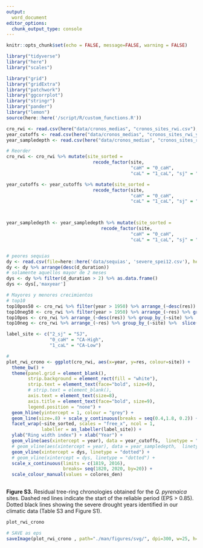 ```yaml
---
output: 
  word_document
editor_options: 
  chunk_output_type: console
---
```


```r
knitr::opts_chunk$set(echo = FALSE, message=FALSE, warning = FALSE)
```

```r
library("tidyverse")
library("here")
library("scales")

library("grid")
library("gridExtra")
library("patchwork")
library("ggcorrplot")
library("stringr")
library("pander")
library("lemon")
source(here::here('/script/R/custom_functions.R'))
```



```r
cro_rwi <- read.csv(here("data/cronos_medias", "cronos_sites_rwi.csv"), header = TRUE, sep = ',')
year_cutoffs <- read.csv(here("data/cronos_medias", "cronos_sites_rwi_year_cutoffs.csv"), header = TRUE, sep = ',')
year_sampledepth <- read.csv(here("data/cronos_medias", "cronos_sites_rwi_year_sampledepth.csv"), header = TRUE, sep = ',')

# Reorder 
cro_rwi <- cro_rwi %>% mutate(site_sorted = 
                                recode_factor(site,
                                              "caH" = "0_caH", 
                                              "caL" = "1_caL", "sj" = "2_sj"))

year_cutoffs <- year_cutoffs %>% mutate(site_sorted = 
                                recode_factor(site,
                                              "caH" = "0_caH", 
                                              "caL" = "1_caL", "sj" = "2_sj"))



year_sampledepth <- year_sampledepth %>% mutate(site_sorted = 
                                   recode_factor(site,
                                              "caH" = "0_caH", 
                                              "caL" = "1_caL", "sj" = "2_sj"))


# peores sequias 
dy <- read.csv(file=here::here('data/sequias', 'severe_spei12.csv'), header=TRUE)
dy <- dy %>% arrange(desc(d_duration))
# solamente aquellos mayor de 2 meses 
dys <- dy %>% filter(d_duration > 2) %>% as.data.frame() 
dys <- dys[,'maxyear'] 
```

```r
# Mayores y menores crecimientos 
# top10  
top10pos50 <- cro_rwi %>% filter(year > 1950) %>% arrange_(~desc(res)) %>% group_by_(~site) %>%  slice(1:10)
top10neg50 <- cro_rwi %>% filter(year > 1950) %>% arrange_(~res) %>% group_by_(~site) %>%  slice(1:10)
top10pos <- cro_rwi %>% arrange_(~desc(res)) %>% group_by_(~site) %>%  slice(1:10)
top10neg <- cro_rwi %>% arrange_(~res) %>% group_by_(~site) %>%  slice(1:10)
```

```r

label_site <- c("2_sj" = "SJ",
                "0_caH" = "CA-High",
                "1_caL" = "CA-Low")

# 
plot_rwi_crono <- ggplot(cro_rwi, aes(x=year, y=res, colour=site)) +
  theme_bw() + 
  theme(panel.grid = element_blank(), 
        strip.background = element_rect(fill = "white"),
        strip.text = element_text(face="bold", size=9), 
        # strip.text = element_blank(), 
        axis.text = element_text(size=8), 
        axis.title = element_text(face="bold", size=9), 
        legend.position = "none") + 
  geom_hline(yintercept = 1, colour = "grey") + 
  geom_line(size=.8) + scale_y_continuous(breaks = seq(0.4,1.8, 0.2)) +
  facet_wrap(~site_sorted, scales = "free_x", ncol = 1,
             labeller = as_labeller(label_site)) + 
  ylab("Ring width index") + xlab("Year") + 
  geom_vline(aes(xintercept = year), data = year_cutoffs,  linetype = "dashed", colour='red') + 
  # geom_vline(aes(xintercept = year), data = year_sampledepth,  linetype = "dashed", colour='blue') +
  geom_vline(xintercept = dys, linetype = "dotted") + 
  # geom_vline(xintercept = dys, linetype = "dotted") + 
  scale_x_continuous(limits = c(1819, 2016), 
                     breaks= seq(1820, 2020, by=20)) +
  scale_colour_manual(values = colores_den)
  


```


**Figure S3.** Residual tree-ring chronologies obtained for the *Q. pyrenaica* sites. Dashed red lines indicate the start of the reliable period (EPS > 0.85). Dotted black lines showing the severe drought years identified in our climatic data (Table S3 and Figure S1). 

```r
plot_rwi_crono  
```

```r
# SAVE as eps 
saveImage(plot_rwi_crono , path="./man/figures/svg/", dpi=300, w=25, h=14, fig= "fig_s3", u = "cm") 
```
